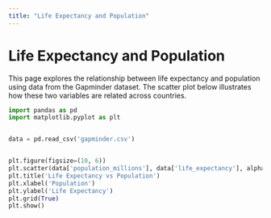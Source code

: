 ```yaml
---
title: "Life Expectancy and Population"
---
```


# Life Expectancy and Population

This page explores the relationship between life expectancy and population using data from the Gapminder dataset. The scatter plot below illustrates how these two variables are related across countries.

```python

import pandas as pd
import matplotlib.pyplot as plt


data = pd.read_csv('gapminder.csv')


plt.figure(figsize=(10, 6))
plt.scatter(data['population_millions'], data['life_expectancy'], alpha=0.7)
plt.title('Life Expectancy vs Population')
plt.xlabel('Population')
plt.ylabel('Life Expectancy')
plt.grid(True)
plt.show()
```


